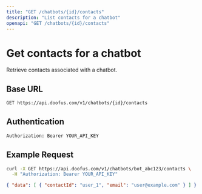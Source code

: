 ```yaml
---
title: "GET /chatbots/{id}/contacts"
description: "List contacts for a chatbot"
openapi: "GET /chatbots/{id}/contacts"
---
```


# Get contacts for a chatbot

Retrieve contacts associated with a chatbot.

## Base URL

```bash
GET https://api.doofus.com/v1/chatbots/{id}/contacts
```

## Authentication

```bash
Authorization: Bearer YOUR_API_KEY
```

## Example Request

```bash
curl -X GET https://api.doofus.com/v1/chatbots/bot_abc123/contacts \
  -H "Authorization: Bearer YOUR_API_KEY"
```

```json Response (200)
{ "data": [ { "contactId": "user_1", "email": "user@example.com" } ] }
```
